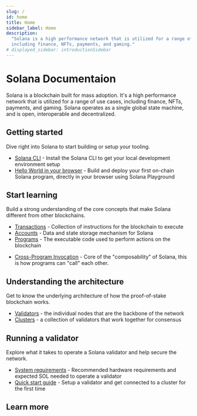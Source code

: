 ```yaml
---
slug: /
id: home
title: Home
sidebar_label: Home
description:
  "Solana is a high performance network that is utilized for a range of use cases, \
  including finance, NFTs, payments, and gaming."
# displayed_sidebar: introductionSidebar
---
```


# Solana Documentaion

Solana is a blockchain built for mass adoption. It's a high performance network that is utilized for
a range of use cases, including finance, NFTs, payments, and gaming. Solana operates as a single
global state machine, and is open, interoperable and decentralized.

## Getting started

Dive right into Solana to start building or setup your tooling.

- [Solana CLI](/cli) - Install the Solana CLI to get your local development environment setup
- [Hello World in your browser](getstarted/hello-world) - Build and deploy your first on-chain Solana program,
  directly in your browser using Solana Playground

## Start learning

Build a strong understanding of the core concepts that make Solana different from other blockchains.

- [Transactions](./developing/programming-model/transactions) - Collection of instructions for the blockchain to execute
- [Accounts](./developing/programming-model/accounts) - Data and state storage mechanism for Solana
- [Programs](./developing/intro/programs) - The executable code used to perform actions on the blockchain
<!-- - [Rent](./developing/intro/rent) - To store data on the blockchain, every Account pays a small "rent" fee -->
- [Cross-Program Invocation](./developing/programming-model/calling-between-programs) - Core of the "composability"
  of Solana, this is how programs can "call" each other.

## Understanding the architecture

Get to know the underlying architecture of how the proof-of-stake blockchain works.

- [Validators](./validator/anatomy) - the individual nodes that are the backbone of the network
- [Clusters](./cluster/overview) - a collection of validators that work together for consensus
<!-- - [Consensus](./cluster/overview) - a collection of validators that work together for consensus -->

## Running a validator

Explore what it takes to operate a Solana validator and help secure the network.

- [System requirements](./running-validator/validator-reqs) - Recommended hardware requirements and expected SOL
  needed to operate a validator
- [Quick start guide](./running-validator/validator-start) - Setup a validator and get connected to a cluster
  for the first time

## Learn more


<HomeCtaLinks />
